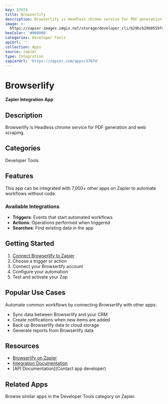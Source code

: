 ```yaml
---
key: 37074
title: Browserlify
description: Browserlify is Headless chrome service for PDF generation and web scraping.
image: >-
  https://zapier-images.imgix.net/storage/developer_cli/b29bcb29b0559f4ef23da61e9ef4fbea.png?auto=format%2Ccompress&ixlib=python-3.0.0&q=50
hexColor: '#000000'
categories: Developer Tools
apiUrl: ''
collection: Apps
source: zapier
type: Integration
zapierUrl: 'https://zapier.com/apps/37074'
---
```

# Browserlify

**Zapier Integration App**

## Description

Browserlify is Headless chrome service for PDF generation and web scraping.

## Categories

Developer Tools

## Features

This app can be integrated with 7,000+ other apps on Zapier to automate workflows without code.

### Available Integrations

- **Triggers**: Events that start automated workflows
- **Actions**: Operations performed when triggered
- **Searches**: Find existing data in the app

## Getting Started

1. [Connect Browserlify to Zapier](https://zapier.com/apps/37074)
2. Choose a trigger or action
3. Connect your Browserlify account
4. Configure your automation
5. Test and activate your Zap

## Popular Use Cases

Automate common workflows by connecting Browserlify with other apps:

- Sync data between Browserlify and your CRM
- Create notifications when new items are added
- Back up Browserlify data to cloud storage
- Generate reports from Browserlify data

## Resources

- [Browserlify on Zapier](https://zapier.com/apps/37074)
- [Integration Documentation](https://zapier.com/apps/37074/integrations)
- [API Documentation](Contact app developer)

## Related Apps

Browse similar apps in the Developer Tools category on Zapier.
